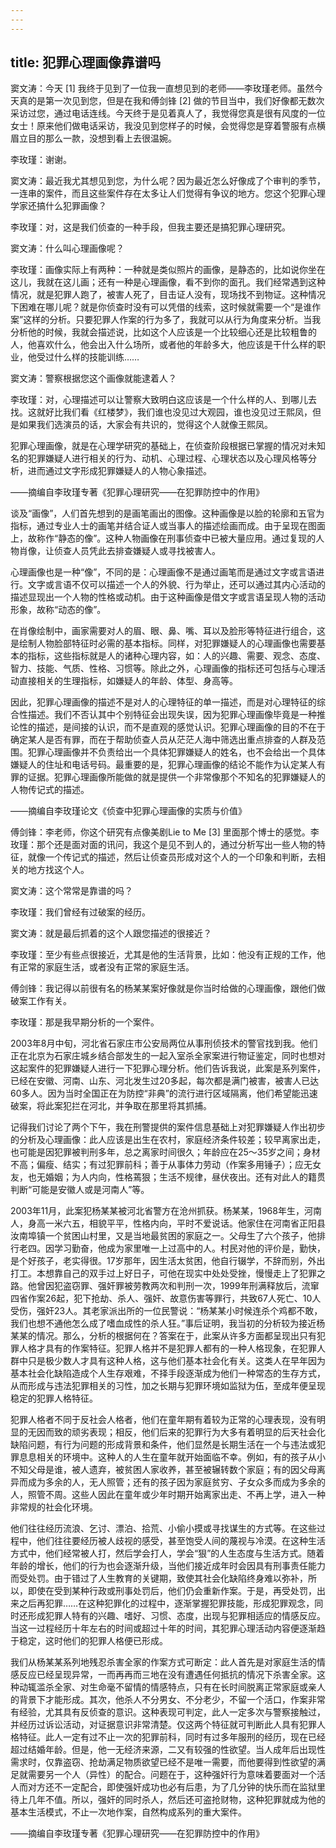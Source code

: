 ```yaml
---
---
---
```

title: 犯罪心理画像靠谱吗
---




窦文涛：今天 [1] 我终于见到了一位我一直想见到的老师——李玫瑾老师。虽然今天真的是第一次见到您，但是在我和傅剑锋 [2] 做的节目当中，我们好像都无数次采访过您，通过电话连线。今天终于是见着真人了，我觉得您真是很有风度的一位女士！原来他们做电话采访，我没见到您样子的时候，会觉得您是穿着警服有点横眉立目的那么一款，没想到看上去很温婉。

李玫瑾：谢谢。

窦文涛：最近我尤其想见到您，为什么呢？因为最近怎么好像成了个审判的季节，一连串的案件，而且这些案件存在太多让人们觉得有争议的地方。您这个犯罪心理学家还搞什么犯罪画像？

李玫瑾：对，这是我们侦查的一种手段，但我主要还是搞犯罪心理研究。

窦文涛：什么叫心理画像呢？

李玫瑾：画像实际上有两种：一种就是类似照片的画像，是静态的，比如说你坐在这儿，我就在这儿画；还有一种是心理画像，看不到你的面孔。我们经常遇到这种情况，就是犯罪人跑了，被害人死了，目击证人没有，现场找不到物证。这种情况下困难在哪儿呢？就是你侦查时没有可以凭借的线索，这时候就需要一个“是谁作案”这样的分析。只要犯罪人作案的行为多了，我就可以从行为角度来分析。当我分析他的时候，我就会描述说，比如这个人应该是一个比较细心还是比较粗鲁的人，他喜欢什么，他会出入什么场所，或者他的年龄多大，他应该是干什么样的职业，他受过什么样的技能训练……

窦文涛：警察根据您这个画像就能逮着人？

李玫瑾：对，心理描述可以让警察大致明白这应该是一个什么样的人、到哪儿去找。这就好比我们看《红楼梦》，我们谁也没见过大观园，谁也没见过王熙凤，但是如果我们选演员的话，大家会有共识的，觉得这个人就像王熙凤。

犯罪心理画像，就是在心理学研究的基础上，在侦查阶段根据已掌握的情况对未知名的犯罪嫌疑人进行相关的行为、动机、心理过程、心理状态以及心理风格等分析，进而通过文字形成犯罪嫌疑人的人物心象描述。

——摘编自李玫瑾专著《犯罪心理研究——在犯罪防控中的作用》

谈及“画像”，人们首先想到的是画笔画出的图像。这种画像是以脸的轮廓和五官为指标，通过专业人士的画笔并结合证人或当事人的描述绘画而成。由于呈现在图面上，故称作“静态的像”。这种人物画像在刑事侦查中已被大量应用。通过复现的人物肖像，让侦查人员凭此去排查嫌疑人或寻找被害人。

心理画像也是一种“像”，不同的是：心理画像不是通过画笔而是通过文字或言语进行。文字或言语不仅可以描述一个人的外貌、行为举止，还可以通过其内心活动的描述显现出一个人物的性格或动机。由于这种画像是借文字或言语呈现人物的活动形象，故称“动态的像”。

在肖像绘制中，画家需要对人的眉、眼、鼻、嘴、耳以及脸形等特征进行组合，这是绘制人物脸部特征时必需的基本指标。同样，对犯罪嫌疑人的心理画像也需要基本的指标，这些指标就是人的诸种心理内容，如：人的兴趣、需要、观念、态度、智力、技能、气质、性格、习惯等。除此之外，心理画像的指标还可包括与心理活动直接相关的生理指标，如嫌疑人的年龄、体型、身高等。

因此，犯罪心理画像的描述不是对人的心理特征的单一描述，而是对心理特征的综合性描述。我们不否认其中个别特征会出现失误，因为犯罪心理画像毕竟是一种推论性的描述，是间接的认识，而不是直观的感觉认识。犯罪心理画像的目的不在于确定某人是否有罪，而在于帮助侦查人员从茫茫人海中筛选出重点排查的人群及范围。犯罪心理画像并不负责给出一个具体犯罪嫌疑人的姓名，也不会给出一个具体嫌疑人的住址和电话号码。最重要的是，犯罪心理画像的结论不能作为认定某人有罪的证据。犯罪心理画像所能做的就是提供一个非常像那个不知名的犯罪嫌疑人的人物传记式的描述。

——摘编自李玫瑾论文《侦查中犯罪心理画像的实质与价值》

傅剑锋：李老师，你这个研究有点像美剧Lie to Me [3] 里面那个博士的感觉。李玫瑾：那个还是面对面的讯问，我这个是见不到人的，通过分析写出一些人物的特征，就像一个传记式的描述，然后让侦查员形成对这个人的一个印象和判断，去相关的地方找这个人。

窦文涛：这个常常是靠谱的吗？

李玫瑾：我们曾经有过破案的经历。

窦文涛：就是最后抓着的这个人跟您描述的很接近？

李玫瑾：至少有些点很接近，尤其是他的生活背景，比如：他没有正规的工作，他有正常的家庭生活，或者没有正常的家庭生活。

傅剑锋：我记得以前很有名的杨某某案好像就是你当时给做的心理画像，跟他们做破案工作有关。

李玫瑾：那是我早期分析的一个案件。

2003年8月中旬，河北省石家庄市公安局两位从事刑侦技术的警官找到我。他们正在北京为石家庄城乡结合部发生的一起入室杀全家案进行物证鉴定，同时也想对这起案件的犯罪嫌疑人进行一下犯罪心理分析。他们告诉我说，此案是系列案件，已经在安徽、河南、山东、河北发生过20多起，每次都是满门被害，被害人已达60多人。因为当时全国正在为防控“非典”的流行进行区域隔离，他们希望能迅速破案，将此案犯拦在河北，并争取在那里将其抓捕。

记得我们讨论了两个下午，我在刑警提供的案件信息基础上对犯罪嫌疑人作出初步的分析及心理画像：此人应该是出生在农村，家庭经济条件较差；较早离家出走，也可能是因犯罪被判刑多年，总之离家时间很久；年龄应在25～35岁之间；身材不高；偏瘦、结实；有过犯罪前科；善于从事体力劳动（作案多用锤子）；应无女友，也无婚姻；为人内向，性格蔫狠；生活不规律，昼伏夜出。还有对此人的籍贯判断“可能是安徽人或是河南人”等。

2003年11月，此案犯杨某某被河北省警方在沧州抓获。杨某某，1968年生，河南人，身高一米六五，相貌平平，性格内向，平时不爱说话。他家住在河南省正阳县汝南埠镇一个贫困山村里，又是当地最贫困的家庭之一。父母生了六个孩子，他排行老四。因学习勤奋，他成为家里唯一上过高中的人。村民对他的评价是，勤快，是个好孩子，老实得很。17岁那年，因生活太贫困，他自行辍学，不辞而别，外出打工。本想靠自己的双手过上好日子，可他在现实中处处受挫，慢慢走上了犯罪之路。他曾因犯盗窃罪、强奸罪被劳教两次和判刑一次，1999年刑满释放后，流窜四省作案26起，犯下抢劫、杀人、强奸、故意伤害等罪行，共致67人死亡、10人受伤，强奸23人。其老家派出所的一位民警说：“杨某某小时候连杀个鸡都不敢，我们也想不通他怎么成了嗜血成性的杀人狂。”事后证明，我当初的分析较为接近杨某某的情况。那么，分析的根据何在？答案在于，此案从许多方面都呈现出只有犯罪人格才具有的作案特征。犯罪人格并不是犯罪人都有的一种人格现象，在犯罪人群中只是极少数人才具有这种人格，这与他们基本社会化有关。这类人在早年因为基本社会化缺陷造成个人生存艰难，不择手段逐渐成为他们一种常态的生存方式，从而形成与违法犯罪相关的习性，加之长期与犯罪环境如监狱为伍，至成年便呈现稳定的犯罪人格特征。

犯罪人格者不同于反社会人格者，他们在童年期有着较为正常的心理表现，没有明显的无因而致的顽劣表现；相反，他们后来的犯罪行为大多有着明显的后天社会化缺陷问题，有行为问题的形成背景和条件，他们显然是长期生活在一个与违法或犯罪息息相关的环境中。这种人的人生在童年就开始面临不幸。例如，有的孩子从小不知父母是谁，被人遗弃，被贫困人家收养，甚至被辗转数个家庭；有的因父母离异而成为多余的人，无人照管；还有的孩子因为家庭贫穷、子女众多而成为多余的人，照管不周。这些人因此在童年或少年时期开始离家出走、不再上学，进入一种非常规的社会化环境。

他们往往经历流浪、乞讨、漂泊、拾荒、小偷小摸或寻找谋生的方式等。在这些过程中，他们往往要经历被人歧视的感受，甚至饱受人间的蔑视与冷漠。在这种生活方式中，他们经常被人打，然后学会打人，学会“狠”的人生态度与生活方式。随着年龄的增长，他们的行为也会逐渐升级，当他们接近成年时会因具有刑事责任能力而受处罚。由于错过了人生教育的关键期，致使其社会化缺陷终身难以弥补，所以，即使在受到某种行政或刑事处罚后，他们仍会重新作案。于是，再受处罚，出来之后再犯罪……在这种犯罪化的过程中，逐渐掌握犯罪技能，形成犯罪观念，同时还形成犯罪人特有的兴趣、嗜好、习惯、态度，出现与犯罪相适应的情感反应。当这一过程经历十年左右的时间或超过十年的时间，其犯罪心理活动内容便逐渐趋于稳定，这时他们的犯罪人格便已形成。

我们从杨某某系列地残忍杀害全家的作案方式可断定：此人首先是对家庭生活的情感反应已经呈现异常，一而再再而三地在没有遭遇任何抵抗的情况下杀害全家。这种动辄滥杀全家、对生命毫不留情的情感特点，只有在长时间脱离正常家庭或亲人的背景下才能形成。其次，他杀人不分男女、不分老少，不留一个活口，作案非常有经验，尤其具有反侦查的意识。这种表现可判定，此人一定多次与警察接触过，并经历过诉讼活动，对证据意识非常清楚。仅这两个特征就可判断此人具有犯罪人格特征。此人一定有过不止一次的犯罪前科，同时有过多年服刑的经历，现在已经超过结婚年龄。但是，他一无经济来源，二又有较强的性欲望。当人成年后出现性需求时，仅靠盗窃、抢劫满足物质欲望已经不是唯一需要，而他要得到性欲望的满足就需要另一个人（异性）的配合。问题在于，这种强奸行为意味着要面对一个活人而对方还不一定配合，即使强奸成功也必有后患，为了几分钟的快乐而在监狱里待上几年不值。所以，强奸的同时杀人，然后还可盗抢财物，这种犯罪就成为他的基本生活模式，不止一次地作案，自然构成系列的重大案件。

——摘编自李玫瑾专著《犯罪心理研究——在犯罪防控中的作用》